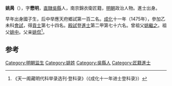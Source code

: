 '''姚昺'''（{{bd|1443年||？}}），字'''懋明'''，[[直隸|直隸]][[吳縣|吳縣]]人，南京錦衣衛匠籍，[[明朝|明朝]]政治人物。進士出身。

早年出身國子生，后中举應天府鄉試第一百二名。[[成化|成化]]十一年（1475年），參加乙未科[[會試|會試]]，得[[貢士|貢士]]第七十四名。[[殿試|殿試]]登[[進士|進士]]第二甲第七十六名。曾祖父[[姚繼之|姚繼之]]。祖父[[姚中|姚中]]。父亲[[姚侃|姚侃]]<ref>《天一阁藏明代科举录选刊·登科录》（《成化十一年进士登科录》）</ref>。

==参考==
{{reflist}}
{{明朝人物小作品}}
{{成化十一年乙未科殿試金榜}}
[[Category:明朝监生|Category:明朝监生]]
[[Category:姚姓|Category:姚姓]]
[[Category:吳縣人|Category:吳縣人]]
[[Category:匠籍進士|Category:匠籍進士]]